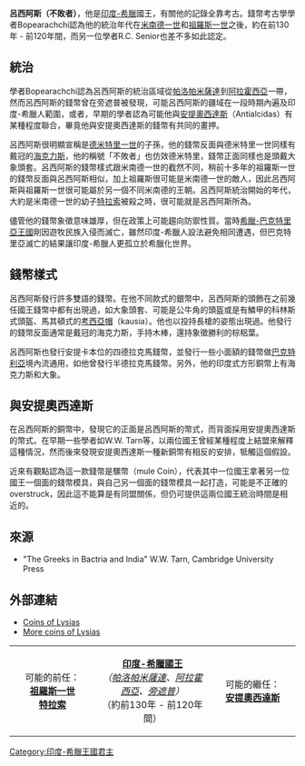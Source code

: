 {{Infobox Monarch
| name = 呂西阿斯
| title = [[印度-希臘王國|印度-希臘]]國王
| image = Lysias.jpg
| caption = '''呂西阿斯'''的錢幣<br>
'''正面'''是呂西阿斯穿戴著大象頭套，上有希臘文寫著"BASILEOS ANIKETOU LYSIOU"，即「國王·不敗者呂西阿斯的（錢幣）」。<br>'''反面'''為[[海克力斯|海克力斯]]裸體正立像，並手持木棒、獅子皮、棕梠葉。錢幣樣式類同[[希臘-巴克特里亞王國|巴克特里亞]]前期國王[[德米特里一世_(巴克特里亞)|德米特里一世]]。另外錢幣反面上有印度[[佉盧文|佉盧文]]，內容即「大王·不敗者呂西阿斯的（錢幣）」。
| reign = 約前130年 - 約前120年間
| coronation = 
| othertitles = 「不敗者」（[[希臘語|希臘語]]: ''ANIKETOS''）
| full name = 
| predecessor = [[祖羅斯一世|祖羅斯一世]]？？
| successor = 
| suc-type = 
| heir = 
| queen = 
| consort = 
| spouse 1 = 
| spouse 2 = 
| spouse 3 = 
| spouse 4 = 
| spouse 5 = 
| spouse 6 = 
| issue = 
| royal house = 
| dynasty = 歐西德莫斯王朝？？
| royal anthem = 
| father = 
| mother = 
| date of birth = 
| place of birth = 
| date of death = 
| place of death = 
| date of burial = 
| place of burial =
|}}

'''呂西阿斯（不敗者）'''，他是[[印度-希臘王國|印度-希臘]]國王，有關他的記錄全靠考古。錢幣考古學學者Bopearachchi認為他的統治年代在[[米南德一世|米南德一世]]和[[祖羅斯一世|祖羅斯一世]]之後，約在前130年 - 前120年間，而另一位學者R.C. Senior也差不多如此認定。

==統治==
學者Bopearachchi認為呂西阿斯的統治區域從[[帕洛帕米薩達|帕洛帕米薩達]]到[[阿拉霍西亞|阿拉霍西亞]]一帶，然而呂西阿斯的錢幣曾在旁遮普被發現，可能呂西阿斯的疆域在一段時期內遍及印度-希臘人範圍，或者，早期的學者認為可能他與[[安提奧西達斯|安提奧西達斯]]（Antialcidas）有某種程度聯合，畢竟他與安提奧西達斯的錢幣有共同的畫押。

呂西阿斯很明顯宣稱是[[德米特里一世_(巴克特里亞)|德米特里一世]]的子孫，他的錢幣反面與德米特里一世同樣有戴冠的[[海克力斯|海克力斯]]，他的稱號「不敗者」也仿效德米特里，錢幣正面同樣也是頭戴大象頭套。呂西阿斯的錢幣樣式跟米南德一世的截然不同，稍前十多年的祖羅斯一世的錢幣反面與呂西阿斯相似，加上祖羅斯很可能是米南德一世的敵人，因此呂西阿斯與祖羅斯一世很可能屬於另一個不同米南德的王朝。呂西阿斯統治開始的年代，大約是米南德一世的幼子[[特拉索|特拉索]]被殺之時，很可能就是呂西阿斯所為。

儘管他的錢幣象徵意味雄厚，但在政策上可能趨向防禦性質。當時[[希臘-巴克特里亞王國|希臘-巴克特里亞王國]]剛因遊牧民族入侵而滅亡，雖然印度-希臘人設法避免相同遭遇，但巴克特里亞滅亡的結果讓印度-希臘人更孤立於希臘化世界。 

==錢幣樣式==
呂西阿斯發行許多雙語的錢幣。在他不同款式的銀幣中，呂西阿斯的頭飾在之前幾任國王錢幣中都有出現過，如大象頭套、可能是公牛角的頭盔或是有鱗甲的科林斯式頭盔、馬其頓式的[[考西亞帽|考西亞帽]]（kausia）。他也以投持長槍的姿態出現過。他發行的錢幣反面通常是戴冠的海克力斯，手持木棒，還持象徵勝利的棕梠葉。

呂西阿斯也發行安提卡本位的四德拉克馬錢幣，並發行一些小面額的錢幣做[[巴克特利亞|巴克特利亞]]境內流通用，如他曾發行半德拉克馬錢幣。另外，他的印度式方形銅幣上有海克力斯和大象。

==與安提奧西達斯==
在呂西阿斯的銅幣中，發現它的正面是呂西阿斯的幣式，而背面採用安提奧西達斯的幣式。在早期一些學者如W.W. Tarn等，以兩位國王曾經某種程度上結盟來解釋這種情況，然而後來發現安提奧西達斯一種新銅幣有相反的安排，牴觸這個假設。

近來有觀點認為這一款錢幣是騾幣（mule Coin），代表其中一位國王拿著另一位國王一個面的錢幣模具，與自己另一個面的錢幣模具一起打造，可能是不正確的overstruck，因此這不能算是有同盟關係，但仍可提供這兩位國王統治時間是相近的。

==來源==
* "The Greeks in Bactria and India" W.W. Tarn, Cambridge University Press
 
==外部連結==
*[http://www.coinarchives.com/a/results.php?results=100&search=Lysias&Thumb=1 Coins of Lysias]{{Wayback|url=http://www.coinarchives.com/a/results.php?results=100&search=Lysias&Thumb=1 |date=20201112201858 }}
*[http://www.wildwinds.com/coins/greece/baktria/kings/lysias/t.html More coins of Lysias] {{Wayback|url=http://www.wildwinds.com/coins/greece/baktria/kings/lysias/t.html |date=20201119050253 }}

{| align="center" cellpadding="2" border="2"
|-
| width="30%" align="center" | 可能的前任：<br>'''[[祖羅斯一世|祖羅斯一世]]'''<br>'''[[特拉索|特拉索]]'''
| width="40%" align="center" | '''[[印度-希臘王國|印度-希臘國王]]'''<br> ''（[[帕洛帕米薩達|帕洛帕米薩達]]、[[阿拉霍西亞|阿拉霍西亞]]、[[旁遮普|旁遮普]]）''<br>（約前130年 - 前120年間）
| width="30%" align="center" | 可能的繼任：<br>'''[[安提奧西達斯|安提奧西達斯]]'''
|}

{{希臘化時代統治者}}
[[Category:印度-希臘王國君主|Category:印度-希臘王國君主]]